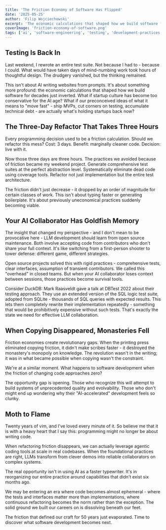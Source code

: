 ```yaml
---
title: 'The Friction Economy of Software Has Flipped'
date: '2025-05-25'
author: 'Filip Wojciechowski'
excerpt: 'The economic calculations that shaped how we build software for decades just inverted. When the cost of quality approaches zero, the old startup playbook becomes a liability.'
coverImage: 'friction-economy-of-software.png'
tags: ['ai', 'software-engineering', 'testing', 'development-practices']
---
```


## Testing Is Back In

Last weekend, I rewrote an entire test suite. Not because I had to - because I could. What would have taken days of mind-numbing work took hours of thoughtful design. The drudgery vanished, but the thinking remained.

This isn't about AI writing websites from prompts. It's about something more profound: the economic calculations that shaped how we build software for decades just inverted. What if startup culture has become too conservative for the AI age? What if our preconceived ideas of what it means to "move fast" - ship MVPs, cut corners on testing, accumulate technical debt - are actually what's holding startups back now?

## The Three-Day Refactor That Takes Three Hours

Every programming decision used to be a friction calculation. Should we refactor this mess? Cost: 3 days. Benefit: marginally cleaner code. Decision: live with it.

Now those three days are three hours. The practices we avoided because of friction became my weekend project. Generate comprehensive test suites at the perfect abstraction level. Systematically eliminate dead code using coverage tools. Refactor not just implementation but the entire test architecture.

The friction didn't just decrease - it dropped by an order of magnitude for certain classes of work. This isn't about typing faster or generating boilerplate. It's about previously uneconomical practices suddenly becoming viable.

## Your AI Collaborator Has Goldfish Memory

The insight that changed my perspective - and I don't mean to be provocative here - <Highlight>LLM development should learn from open source maintenance.</Highlight> Both involve accepting code from contributors who don't share your full context. It's like switching from a first-person shooter to tower defense: different game, different strategies.

Open source projects solved this with rigid practices - comprehensive tests, clear interfaces, assumption of transient contributors. We called this "overhead" in closed teams. But when your AI collaborator loses context between sessions, those practices become survival tools.

Consider DuckDB: Mark Raasveldt gave a talk at DBTest 2022 about their testing approach. They use an extended version of the SQL logic test suite, adopted from SQLite - thousands of SQL queries with expected results. This lets them completely rewrite their implementation repeatedly - something that would be prohibitively expensive without such tests. That's exactly the state we need for effective LLM collaboration.

## When Copying Disappeared, Monasteries Fell

Friction economies create revolutionary gaps. When the printing press eliminated copying friction, it didn't make scribes faster - <Highlight>it destroyed the monastery's monopoly on knowledge.</Highlight> The revolution wasn't in the writing; it was in what became possible when copying wasn't the constraint.

We're at a similar moment. What happens to software development when the friction of changing code approaches zero?

The opportunity gap is opening. Those who recognize this will attempt to build systems of unprecedented quality and evolvability. Those who don't might end up wondering why their "AI-accelerated" development feels so clunky.

## Moth to Flame

Twenty years of vim, and I've loved every minute of it. So believe me that it is with a heavy heart that I say this: programming might no longer be about writing code.

When refactoring friction disappears, we can actually leverage agentic coding tools at scale in real codebases. When the foundational practices are right, LLMs transform from clever demos into reliable collaborators on complex systems.

The real opportunity isn't in using AI as a faster typewriter. <Highlight>It's in reorganizing our entire practice around capabilities that didn't exist six months ago.</Highlight>

We may be entering an era where code becomes almost ephemeral - where the tests and interfaces matter more than implementations, where continuous refactoring becomes the norm rather than the exception. The solid ground we built our careers on is dissolving beneath our feet.

The friction that defined our craft for 50 years just evaporated. Time to discover what software development becomes next.